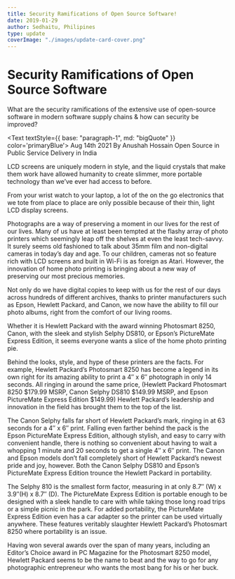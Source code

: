 ```yaml
---
title: Security Ramifications of Open Source Software!
date: 2019-01-29
author: Sedhaitu, Philipines
type: update
coverImage: "./images/update-card-cover.png"
---
```



# Security Ramifications of Open Source Software

What are the security ramifications of the extensive use of open-source software in modern software supply chains & how can security be improved?

<Text textStyle={{ base: "paragraph-1", md: "bigQuote" }} color='primaryBlue'>
  <Text as='span' display='block'>
    Aug 14th 2021
  </Text>
  <Text as='span' display='block' my='8px'>
    By Anushah Hossain
  </Text>
  <Text as='span' display='block'>
    Open Source in Public Service Delivery in India
  </Text>
</Text>

LCD screens are uniquely modern in style, and the liquid crystals that make them work have allowed humanity to create slimmer, more portable technology than we’ve ever had access to before.

From your wrist watch to your laptop, a lot of the on the go electronics that we tote from place to place are only possible because of their thin, light LCD display screens.

Photographs are a way of preserving a moment in our lives for the rest of our lives. Many of us have at least been tempted at the flashy array of photo printers which seemingly leap off the shelves at even the least tech-savvy. It surely seems old fashioned to talk about 35mm film and non-digital cameras in today’s day and age. To our children, cameras not so feature rich with LCD screens and built in Wi-Fi is as foreign as Atari. However, the innovation of home photo printing is bringing about a new way of preserving our most precious memories.

Not only do we have digital copies to keep with us for the rest of our days across hundreds of different archives, thanks to printer manufacturers such as Epson, Hewlett Packard, and Canon, we now have the ability to fill our photo albums, right from the comfort of our living rooms.

Whether it is Hewlett Packard with the award winning Photosmart 8250, Canon, with the sleek and stylish Selphy DS810, or Epson’s PictureMate Express Edition, it seems everyone wants a slice of the home photo printing pie.

Behind the looks, style, and hype of these printers are the facts. For example, Hewlett Packard’s Photosmart 8250 has become a legend in its own right for its amazing ability to print a 4″ x 6″ photograph in only 14 seconds. All ringing in around the same price, (Hewlett Packard Photosmart 8250 $179.99 MSRP, Canon Selphy DS810 $149.99 MSRP, and Epson PictureMate Express Edition $149.99) Hewlett Packard’s leadership and innovation in the field has brought them to the top of the list.

The Canon Selphy falls far short of Hewlett Packard’s mark, ringing in at 63 seconds for a 4″ x 6″ print. Falling even farther behind the pack is the Epson PictureMate Express Edition, although stylish, and easy to carry with convenient handle, there is nothing so convenient about having to wait a whopping 1 minute and 20 seconds to get a single 4″ x 6″ print. The Canon and Epson models don’t fall completely short of Hewlett Packard’s newest pride and joy, however. Both the Canon Selphy DS810 and Epson’s PictureMate Express Edition trounce the Hewlett Packard in portability.

The Selphy 810 is the smallest form factor, measuring in at only 8.7″ (W) x 3.9″(H) x 8.7″ (D). The PictureMate Express Edition is portable enough to be designed with a sleek handle to care with while taking those long road trips or a simple picnic in the park. For added portability, the PictureMate Express Edition even has a car adapter so the printer can be used virtually anywhere. These features veritably slaughter Hewlett Packard’s Photosmart 8250 where portability is an issue.

Having won several awards over the span of many years, including an Editor’s Choice award in PC Magazine for the Photosmart 8250 model, Hewlett Packard seems to be the name to beat and the way to go for any photographic entrepreneur who wants the most bang for his or her buck.
